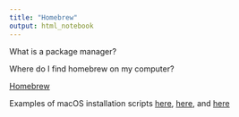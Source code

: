 ```yaml
---
title: "Homebrew"
output: html_notebook
---
```


What is a package manager?

Where do I find homebrew on my computer?


[Homebrew](https://brew.sh/)


Examples of macOS installation scripts [here](https://medium.com/@deianisac/how-to-quickly-set-up-a-mac-b9f89aed0dc), [here](https://gist.github.com/CliffordAnderson/817777b5dc0e67769e4b), and [here](https://gist.github.com/codeinthehole/26b37efa67041e1307db)
